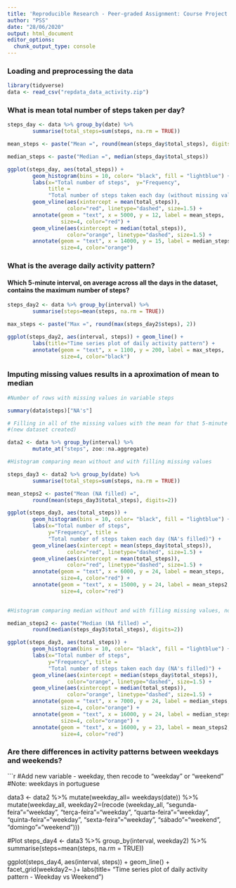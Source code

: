---
title: 'Reproducible Research - Peer-graded Assignment: Course Project 1'
author: "PSS"
date: "28/06/2020"
output: html_document
editor_options: 
  chunk_output_type: console
---


### Loading and preprocessing the data

```{r 1, echo=TRUE, message=FALSE, warning=FALSE}
library(tidyverse)
data <- read_csv("repdata_data_activity.zip")
```

### What is mean total number of steps taken per day?

```{r 2, echo=TRUE}

steps_day <- data %>% group_by(date) %>% 
        summarise(total_steps=sum(steps, na.rm = TRUE))

mean_steps <- paste("Mean =", round(mean(steps_day$total_steps), digits=2))

median_steps <- paste("Median =", median(steps_day$total_steps))

ggplot(steps_day, aes(total_steps)) + 
        geom_histogram(bins = 10, color= "black", fill = "lightblue") + 
        labs(x="Total number of steps",  y="Frequency", 
             title = 
             "Total number of steps taken each day (without missing values)") +
        geom_vline(aes(xintercept = mean(total_steps)),  
                   color="red", linetype="dashed", size=1.5) +
        annotate(geom = "text", x = 5000, y = 12, label = mean_steps, 
                 size=4, color="red") +
        geom_vline(aes(xintercept = median(total_steps)),  
                   color="orange", linetype="dashed", size=1.5) +
        annotate(geom = "text", x = 14000, y = 15, label = median_steps, 
                 size=4, color="orange")

```

### What is the average daily activity pattern?  
#### Which 5-minute interval, on average across all the days in the dataset, contains the maximum number of steps?

```{r 3, echo=TRUE}

steps_day2 <- data %>% group_by(interval) %>% 
        summarise(steps=mean(steps, na.rm = TRUE))

max_steps <- paste("Max =", round(max(steps_day2$steps), 2))

ggplot(steps_day2, aes(interval, steps)) + geom_line() + 
        labs(title="Time series plot of daily activity pattern") +
        annotate(geom = "text", x = 1100, y = 200, label = max_steps, 
                 size=4, color="black")
```

### Imputing missing values results in a aproximation of mean to median 

```{r 4, echo=TRUE}

#Number of rows with missing values in variable steps

summary(data$steps)["NA's"]

# Filling in all of the missing values with the mean for that 5-minute interval
#(new dataset created)

data2 <- data %>% group_by(interval) %>% 
        mutate_at("steps", zoo::na.aggregate)

#Histogram comparing mean without and with filling missing values

steps_day3 <- data2 %>% group_by(date) %>% 
        summarise(total_steps=sum(steps, na.rm = TRUE))

mean_steps2 <- paste("Mean (NA filled) =", 
        round(mean(steps_day3$total_steps), digits=2))

ggplot(steps_day3, aes(total_steps)) + 
        geom_histogram(bins = 10, color= "black", fill = "lightblue") + 
        labs(x="Total number of steps", 
             y="Frequency", title = 
             "Total number of steps taken each day (NA's filled)") +
        geom_vline(aes(xintercept = mean(steps_day$total_steps)),  
                   color="red", linetype="dashed", size=1.5) +
        geom_vline(aes(xintercept = mean(total_steps)),  
                   color="red", linetype="dashed", size=1.5) +
        annotate(geom = "text", x = 6000, y = 24, label = mean_steps, 
                 size=4, color="red") +
        annotate(geom = "text", x = 15000, y = 24, label = mean_steps2, 
                 size=4, color="red")
        

#Histogram comparing median without and with filling missing values, now mean and have the same value (normal distribution)

median_steps2 <- paste("Median (NA filled) =", 
        round(median(steps_day3$total_steps), digits=2))

ggplot(steps_day3, aes(total_steps)) + 
        geom_histogram(bins = 10, color= "black", fill = "lightblue") + 
        labs(x="Total number of steps", 
             y="Frequency", title = 
             "Total number of steps taken each day (NA's filled)") +
        geom_vline(aes(xintercept = median(steps_day$total_steps)),  
                   color="orange", linetype="dashed", size=1.5) +
        geom_vline(aes(xintercept = median(total_steps)),  
                   color="orange", linetype="dashed", size=1.5) +
        annotate(geom = "text", x = 7000, y = 24, label = median_steps, 
                 size=4, color="orange") +
        annotate(geom = "text", x = 16000, y = 24, label = median_steps2, 
                 size=4, color="orange") +
        annotate(geom = "text", x = 16000, y = 23, label = mean_steps2, 
                 size=4, color="red")
```

### Are there differences in activity patterns between weekdays and weekends?

```{r 5, echo=TRUE}

#Add new variable - weekday, then recode to "weekday" or "weekend" 
#Note: weekdays in portuguese

data3 <- data2 %>% mutate(weekday_all= weekdays(date)) %>% 
        mutate(weekday_all, weekday2=(recode (weekday_all,
        "segunda-feira"="weekday", "terça-feira"="weekday",
        "quarta-feira"="weekday", "quinta-feira"="weekday",
        "sexta-feira"="weekday", "sábado"="weekend", "domingo"="weekend")))

#Plot
steps_day4 <- data3 %>% group_by(interval, weekday2) %>% 
        summarise(steps=mean(steps, na.rm = TRUE))

ggplot(steps_day4, aes(interval, steps)) + geom_line() + 
        facet_grid(weekday2~.)+ labs(title=
        "Time series plot of daily activity pattern - Weekday vs Weekend")
